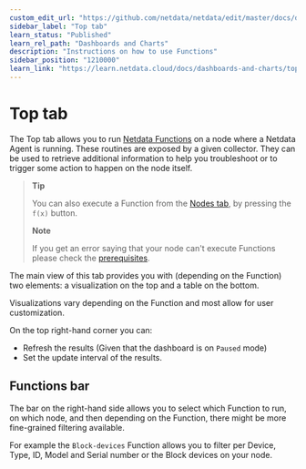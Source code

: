```yaml
---
custom_edit_url: "https://github.com/netdata/netdata/edit/master/docs/dashboards-and-charts/top-tab.md"
sidebar_label: "Top tab"
learn_status: "Published"
learn_rel_path: "Dashboards and Charts"
description: "Instructions on how to use Functions"
sidebar_position: "1210000"
learn_link: "https://learn.netdata.cloud/docs/dashboards-and-charts/top-tab"
---
```


# Top tab

The Top tab allows you to run [Netdata Functions](/docs//top-monitoring-netdata-functions) on a node where a Netdata Agent is running. These routines are exposed by a given collector.
They can be used to retrieve additional information to help you troubleshoot or to trigger some action to happen on the node itself.

> **Tip**
>
> You can also execute a Function from the [Nodes tab](/docs/dashboards-and-charts/nodes-tab), by pressing the `f(x)` button.
>
> **Note**
>
> If you get an error saying that your node can't execute Functions please check the [prerequisites](/docs//top-monitoring-netdata-functions#prerequisites).

The main view of this tab provides you with (depending on the Function) two elements: a visualization on the top and a table on the bottom.

Visualizations vary depending on the Function and most allow for user customization.

On the top right-hand corner you can:

- Refresh the results (Given that the dashboard is on `Paused` mode)
- Set the update interval of the results.

## Functions bar

The bar on the right-hand side allows you to select which Function to run, on which node, and then depending on the Function, there might be more fine-grained filtering available.

For example the `Block-devices` Function allows you to filter per Device, Type, ID, Model and Serial number or the Block devices on your node.
